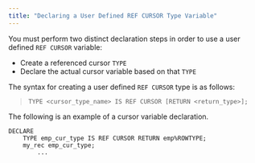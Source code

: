 ```yaml
---
title: "Declaring a User Defined REF CURSOR Type Variable"
---
```


You must perform two distinct declaration steps in order to use a user defined `REF CURSOR` variable:

  - Create a referenced cursor `TYPE`
  - Declare the actual cursor variable based on that `TYPE`

The syntax for creating a user defined `REF CURSOR` type is as follows:

> `TYPE <cursor_type_name> IS REF CURSOR [RETURN <return_type>];`

The following is an example of a cursor variable declaration.

``` text
DECLARE
    TYPE emp_cur_type IS REF CURSOR RETURN emp%ROWTYPE;
    my_rec emp_cur_type;
        ...
```
